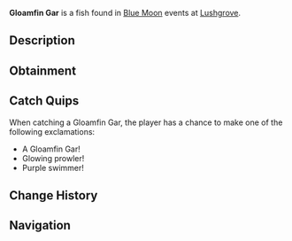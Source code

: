 {{FishInfobox
|image          = Gloamfin Gar.png
|rarity         = Common
|sea            = Second Sea
|location       = [[Blue Moon - Second Sea]]
|sublocation    = 
|sources        = Fishing Rod
|radar_location = 
|prog_speed     = +15
|xp             = 1055
|weather        = Rain
|time           = 
|season         = Winter
|bait           = Gale Grub
|base_weight    = 120
|base_value     = 290
|weight_range   = 80
|base_chance    = 95
|base_resil     = 80
}}
'''Gloamfin Gar''' is a {{Rarity|Common}} fish found in [[Blue Moon]] events at [[Lushgrove]].

== Description ==
{{Description|A long, sinewy fish with a pattern that glow brightly in the dusk.|Bestiary Entry}}

== Obtainment ==
{{Description|It slinks through the rainy shallows.|Bestiary Hint}}
{{Fish Availability|
Blue Moon/Second Sea
|top_rods      = 
Krampus's Rod\229229.95\215010.08;
Magma Rod\228758.26\214567.64;
Plastic Rod\226429.27\212383.13;
Fischer's Rod\183544.77\222137.67;
Fast Rod\182938.78\221404.26;
Magnet Rod\153084.7\231603.61;
Buddy Bond Rod\163540.55\226353.55;
Free Spirit Rod\180445.8\156772.53;
Trident Rod\162067.83\161757.73;
Verdant Shear Rod\155532.23\166386.1;
Blazebringer Rod\155095.81\160271.38;
No-Life Rod\140088.69\139855.77;
Seraphic Rod\134313.11\134056.12;
Ethereal Prism Rod\133038.94\132198.89;
Challenger's Rod\129886.09\129702.6;
Rod Of The Forgotten Fang\129348.22\129103.6;
Depthseeker Rod\128802.59\128635.92;
Rod Of The Exalted One\128342.6\127964.63;
Avalanche Rod\128005.36\127843.94;
Rod Of The Depths\127993.44\127760.78;
Volcanic Rod\127632.84\127436.6;
Zeus Rod\127211.11\127015.51;
Steady Rod\117729.96\117502.2
|recommended   = Free Spirit Rod
}}

== Catch Quips ==
When catching a Gloamfin Gar, the player has a chance to make one of the following exclamations:
* A Gloamfin Gar!
* Glowing prowler!
* Purple swimmer!

== Change History ==
{{Change History|{{subst:Current Version}}}}

== Navigation ==
{{Fish Navbox|Blue Moon - Second Sea}}